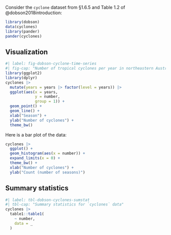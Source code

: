 
Consider the `cyclone` dataset from §1.6.5 and Table 1.2 of @dobson2018introduction:

```r
library(dobson)
data(cyclones)
library(pander)
pander(cyclones)
```

## Visualization{.unnumbered}

```r
#| label: fig-dobson-cyclone-time-series
#| fig-cap: "Number of tropical cyclones per year in northeastern Australia, 1956-1969"
library(ggplot2)
library(dplyr)
cyclones |> 
  mutate(years = years |> factor(level = years)) |> 
  ggplot(aes(x = years, 
             y = number,
             group = 1)) +
  geom_point() +
  geom_line() +
  xlab("Season") +
  ylab("Number of cyclones") +
  theme_bw()
```

Here is a bar plot of the data:

```r
cyclones |> 
  ggplot() +
  geom_histogram(aes(x = number)) +
  expand_limits(x = 0) +
  theme_bw() +
  xlab("Number of cyclones") +
  ylab("Count (number of seasons)")
```

## Summary statistics{.unnumbered}

```r
#| label: tbl-dobson-cyclones-sumstat
#| tbl-cap: "Summary statistics for `cyclones` data"
cyclones |>
  table1::table1( 
    ~ number, 
    data = _
  )
  
```
